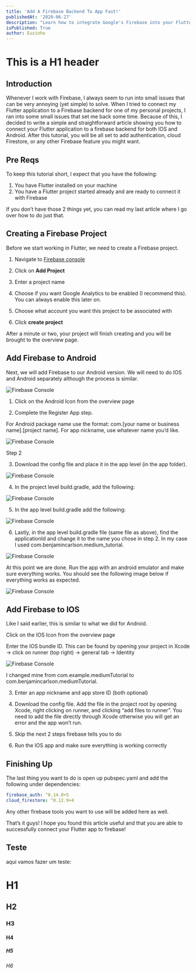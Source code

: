 ```yaml
---
title: 'Add A Firebase Backend To App Fast!'
publishedAt: '2020-06-27'
description: "Learn how to integrate Google's Firebase into your Flutter App."
isPublished: True
author: Euzinho
---
```

# This is a H1 header
## Introduction

Whenever I work with Firebase, I always seem to run into small issues that can be very annoying (yet simple) to solve. When I tried to connect my Flutter application to a Firebase backend for one of my personal projects, I ran into some small issues that set me back some time. Because of this, I decided to write a simple and straightforward article showing you how to connect your Flutter application to a firebase backend for both IOS and Android. After this tutorial, you will be all set to add authentication, cloud Firestore, or any other Firebase feature you might want.

## Pre Reqs

To keep this tutorial short, I expect that you have the following:

1. You have Flutter installed on your machine
2. You have a Flutter project started already and are ready to connect it with Firebase

If you don’t have those 2 things yet, you can read my last article where I go over how to do just that.

## Creating a Firebase Project

Before we start working in Flutter, we need to create a Firebase project.

1. Navigate to [Firebase console](https://cap.img.pmdstatic.net/fit/http.3A.2F.2Fprd2-bone-image.2Es3-website-eu-west-1.2Eamazonaws.2Ecom.2Fcap.2F2018.2F04.2F24.2Fc63f06c3-4035-4064-968c-5c265655cad4.2Ejpeg/1200x630/background-color/ffffff/quality/70/cr/wqkgRGF2aWQgU2xhdGVyIC8gV2lraW1lZGlhIENvbW1vbnMgLyBDQVBJVEFM/selfie-monkey-le-verdict-ahurissant-qui-refuse-daccorder-des-droits-dauteur-a-un-singe-1284699.jpg)

2. Click on **Add Project**

3. Enter a project name

4. Choose if you want Google Analytics to be enabled (I recommend this). You can always enable this later on.

5. Choose what account you want this project to be associated with

6. Click **create project**

After a minute or two, your project will finish creating and you will be brought to the overview page.

## Add Firebase to Android

Next, we will add Firebase to our Android version. We will need to do IOS and Android separately although the process is similar.

![Firebase Console](https://images.theconversation.com/files/370884/original/file-20201123-23-1y2ibtb.jpg?ixlib=rb-1.1.0&rect=0%2C634%2C3635%2C1814&q=45&auto=format&w=668&h=324&fit=crop)

1. Click on the Android Icon from the overview page

2. Complete the Register App step.

For Android package name use the format: com.[your name or business name].[project name]. For app nickname, use whatever name you’d like.

![Firebase Console](https://images.theconversation.com/files/370884/original/file-20201123-23-1y2ibtb.jpg?ixlib=rb-1.1.0&rect=0%2C634%2C3635%2C1814&q=45&auto=format&w=668&h=324&fit=crop)

Step 2

3. Download the config file and place it in the app level (in the app folder).

![Firebase Console](https://images.theconversation.com/files/370884/original/file-20201123-23-1y2ibtb.jpg?ixlib=rb-1.1.0&rect=0%2C634%2C3635%2C1814&q=45&auto=format&w=668&h=324&fit=crop)

4. In the project level build.gradle, add the following:

![Firebase Console](https://images.theconversation.com/files/370884/original/file-20201123-23-1y2ibtb.jpg?ixlib=rb-1.1.0&rect=0%2C634%2C3635%2C1814&q=45&auto=format&w=668&h=324&fit=crop)

5. In the app level build.gradle add the following:

![Firebase Console](https://images.theconversation.com/files/370884/original/file-20201123-23-1y2ibtb.jpg?ixlib=rb-1.1.0&rect=0%2C634%2C3635%2C1814&q=45&auto=format&w=668&h=324&fit=crop)

6. Lastly, in the app level build.gradle file (same file as above), find the applicationId and change it to the name you chose in step 2. In my case I used com.benjamincarlson.medium_tutorial.

![Firebase Console](https://images.theconversation.com/files/370884/original/file-20201123-23-1y2ibtb.jpg?ixlib=rb-1.1.0&rect=0%2C634%2C3635%2C1814&q=45&auto=format&w=668&h=324&fit=crop)

At this point we are done. Run the app with an android emulator and make sure everything works. You should see the following image below if everything works as expected.

![Firebase Console](https://images.theconversation.com/files/370884/original/file-20201123-23-1y2ibtb.jpg?ixlib=rb-1.1.0&rect=0%2C634%2C3635%2C1814&q=45&auto=format&w=668&h=324&fit=crop)

## Add Firebase to IOS

Like I said earlier, this is similar to what we did for Android.

Click on the IOS Icon from the overview page

Enter the IOS bundle ID. This can be found by opening your project in Xcode -> click on runner (top right) -> general tab -> Identity

![Firebase Console](https://cap.img.pmdstatic.net/fit/http.3A.2F.2Fprd2-bone-image.2Es3-website-eu-west-1.2Eamazonaws.2Ecom.2Fcap.2F2018.2F04.2F24.2Fc63f06c3-4035-4064-968c-5c265655cad4.2Ejpeg/1200x630/background-color/ffffff/quality/70/cr/wqkgRGF2aWQgU2xhdGVyIC8gV2lraW1lZGlhIENvbW1vbnMgLyBDQVBJVEFM/selfie-monkey-le-verdict-ahurissant-qui-refuse-daccorder-des-droits-dauteur-a-un-singe-1284699.jpg)

I changed mine from com.example.mediumTutorial to com.benjamincarlson.mediumTutorial.

3. Enter an app nickname and app store ID (both optional)

4. Download the config file. Add the file in the project root by opening Xcode, right clicking on runner, and clicking “add files to runner”. You need to add the file directly through Xcode otherwise you will get an error and the app won’t run.

5. Skip the next 2 steps firebase tells you to do

6. Run the IOS app and make sure everything is working correctly

## Finishing Up

The last thing you want to do is open up pubspec.yaml and add the following under dependencies:

```dart:pubspec.yaml
firebase_auth: ^0.14.0+5
cloud_firestore: ^0.12.9+4
```

Any other firebase tools you want to use will be added here as well.

That’s it guys! I hope you found this article useful and that you are able to successfully connect your Flutter app to firebase!

## Teste

aqui vamos fazer um teste:

# H1

## H2

### H3

#### H4 

##### H5

###### H6



